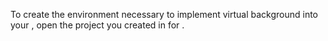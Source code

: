 <PlatformWrapper platform='flutter'>

To create the environment necessary to implement virtual background into your <Vpl k="CLIENT" />, open the project you created in <Link to="../get-started/get-started-sdk"><Vg k="GET_STARTED"/></Link> for <Vpd k="NAME"/>.

</PlatformWrapper>